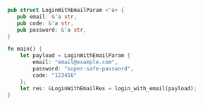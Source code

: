 ```rust
pub struct LoginWithEmailParam <'a> {
   pub email: &'a str,
   pub code: &'a str,
   pub password: &'a str,
}

fn main() {
    let payload = LoginWithEmailParam {
        email: "email@example.com",
        password: "super-safe-password",
        code: "123456"
    };
    let res: &LoginWithEmailRes = login_with_email(payload);
}
```
